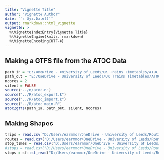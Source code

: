 ```yaml
---
title: "Vignette Title"
author: "Vignette Author"
date: "`r Sys.Date()`"
output: rmarkdown::html_vignette
vignette: >
  %\VignetteIndexEntry{Vignette Title}
  %\VignetteEngine{knitr::rmarkdown}
  %\VignetteEncoding{UTF-8}
---
```


## Making a GTFS file from the ATOC Data



```r
path_in = "E:/OneDrive - University of Leeds/UK Trains Timetables/ATOC Data/2019-08-31/ttis381.zip"
path_out = "E:/OneDrive - University of Leeds/UK Trains Timetables/ATOC Data/2019-08-31/"
ncores = 2
silent = FALSE
source("../R/atoc.R")
source("../R/atoc_export.R")
source("../R/atoc_import.R")
source("../R/atoc_main.R")
atoc2gtfs(path_in, path_out, silent, ncores)
```

## Making Shapes 

```r
trips = read.csv("D:/Users/earmmor/OneDrive - University of Leeds/Routing/gtfs/trips.txt",, stringsAsFactors = F)
routes = read.csv("D:/Users/earmmor/OneDrive - University of Leeds/Routing/gtfs/routes.txt", stringsAsFactors = F)
stop_times = read.csv("D:/Users/earmmor/OneDrive - University of Leeds/Routing/gtfs/stop_times.txt", stringsAsFactors = F)
#stops = read.csv("D:/Users/earmmor/OneDrive - University of Leeds/Routing/gtfs/stops.txt")
stops = sf::st_read("D:/Users/earmmor/OneDrive - University of Leeds/Routing/osm/stops_fixed.shp")
```



